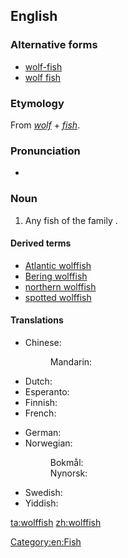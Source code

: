 {{also|wolfish}}
==English==

===Alternative forms===
* [[wolf-fish]]
* [[wolf fish]]

===Etymology===
From ''[[wolf]]'' + ''[[fish]]''.

===Pronunciation===
* {{IPA|/ˈwʊlfːɪʃ/}}

===Noun===
{{en-noun|es|wolffish}}

# Any fish of the family ''{{taxlink|Anarhichadidae|family}}''.

====Derived terms====
* [[Atlantic wolffish]]
* [[Bering wolffish]]
* [[northern wolffish]]
* [[spotted wolffish]]

====Translations====
{{trans-top|fish}}
* Chinese:
*: Mandarin: {{t-|cmn|狼鱼|tr=lángyú, láng yú|sc=Hani}}
* Dutch: {{t+|nl|zeewolf|m}}
* Esperanto: {{t-|eo|lupfiŝo}}
* Finnish: {{t-|fi|merikissa}}
* French: {{t-|fr|poisson loup|m}}
{{trans-mid}}
* German: {{t-|de|Seewolf|m}}
* Norwegian:
*: Bokmål: {{t-|no|steinbit|m}}
*: Nynorsk: {{t-|nn|steinbit|m}}
* Swedish: {{t-|sv|havskattfisk|c}}
* Yiddish: {{t-|yi|וואָלף־פֿיש|m|tr=volf-fish, wolf-fisch|sc=Hebr}}
{{trans-bottom}}

[[Category:en:Fish]]

[[ta:wolffish]]
[[zh:wolffish]]